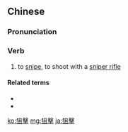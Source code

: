 {{also|狙撃}}
==Chinese==
{{zh-forms|s=狙击}}

===Pronunciation===
{{zh-pron
|m=jūjī
|c=zeoi1 gik1
|cat=v
}}

===Verb===
{{zh-verb}}
# to [[snipe]], to shoot with a [[sniper rifle]]

====Related terms====
* {{zh-l|狙擊手}}
* {{zh-l|狙擊槍}}

[[ko:狙擊]]
[[mg:狙擊]]
[[ja:狙擊]]